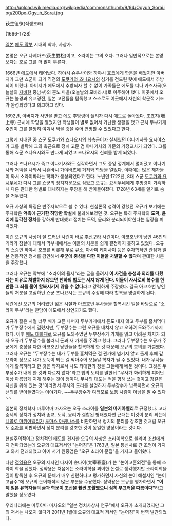 http://upload.wikimedia.org/wikipedia/commons/thumb/9/94/Ogyuh_Sorai.jpg/200px-Ogyuh_Sorai.jpg

荻生徂徠(적생조래)

(1666-1728)

[[일본]] [[에도 막부]] 시대의 학자, 사상가.

본명은 오규 나베마츠(荻生雙松)이고, 소라이는 그의 호다. 그러나 일반적으로는 본명보다는 호로 그를 더 많이 부른다.

1666년 [[에도]]에서 태어났다. 하야시 슈우사이와 하야시 호코에게 학문을 배웠지만 아버지가 그만 쇼군이 되기 직전의 [[도쿠가와 츠나요시]]의 심기를 건드린 탓에 에도에서 추방되어 버렸다. 아버지가 에도에서 추방되자 할 수 없이 가족들은 에도를 떠나 카즈사국(오늘날의 [[지바]]현 중남부)의 혼노 마을(오늘날의 모바라시)로 이주해야 했다. 이곳에서 오규는 불경과 유교경전, 일본 고전들을 탐독했고 스스로도 이곳에서 자신의 학문적 기초가 완성되었다고 회고하고 있다.

1692년, 아버지가 사면을 받고 에도 추방령이 풀리자 다시 에도로 돌아왔다. 조죠지(増上寺) 근처에 학당을 열었지만 학생들이 별로 없어서 가난한 생활을 했고 근처 두부가게 주인이 그를 불쌍히 여겨서 먹을 것을 주어 연명할 수 있었다고 한다.

그렇게 지내던 중 쇼군 도쿠가와 츠나요시의 최측근이자 실세였던 야나기사와 요시야스가 그를 발탁해 그의 측근으로 정치 고문 겸 야나기사와 가문의 가정교사가 되었다. 그를 통해 쇼군 츠나요시와도 만나게 되었고 츠나요시의 신뢰를 받게 되었다.

그러나 츠나요시가 죽고 야나기사와도 실각하면서 그도 중앙 정계에서 멀어졌고 야나기사와 저택을 나와서 니혼바시 가야바쵸에 거처와 학당을 열었다. 이때에는 많은 제자들이 와서 소라이파라는 학파가 생성되었다고 한다. 노년인 1722년, 8대 쇼군 [[도쿠가와 요시무네]]가 다시 그를 쇼군의 정치자문으로 삼았고 오규는 요시무네에게 추방령이 가혹하니 다른 관대한 형벌로 대체하자는 주장을 해 받아들여졌다. 1728년 63세를 일기로 숨을 거두었다.

오규 사상의 특징은 반주자학으로 볼 수 있다. 현실론적 성격이 강했던 오규가 보기에는 주자학은 '''억측에 근거한 허망한 학설'''에 불과해보였던 것. 오규는 특히 주자학의 '''도덕, 윤리에 입각한 정치'''를 강하게 반대했고 정치는 도덕, 윤리와 분리되어야한다는 입장을 피력했다.

이런 오규의 사상이 잘 드러난 사건이 바로 [[추신구라]] 사건이다. 아코호번의 낭인 46인의 기라가 참살에 대해서 막부내에서는 이들의 처분을 쉽게 결정하지 못하고 있었다. 오규의 스승인 하야시 호코를 비롯해 무로 큐소, 아사미 케이사이 등은 주자학적인 관점과 일본 전통적인 정서를 감안해서 '''주군에 충성을 다한 이들을 처벌할 수 없다'''며 관대한 처분을 주장했다.

그러나 오규는 막부에 "소라이의 율서"라는 글을 올려서 '''이 사건을 충성과 의리를 다했다는 이유로 처벌하지 않으면 천하의 법도는 서지 않게 된다. 이들이 사사로히 복수를 한 만큼 그 죄를 물어 할복시키지 않을 수 없다'''라고 강력하게 주장했다. 결국 아코호번 낭인들의 처분을 고심하던 쇼군 츠나요시는 오규의 주장에 따라 할복을 명령하게 된다.

세간에선 오규의 어려웠던 젊은 시절과 아코호번 무사들을 할복시킨 일을 바탕으로 "소라이 두부"라는 만담이 에도에서 상연되기도 했다.

오규가 젊은 시절 너무 배가 고픈 나머지 두부가게에서 돈도 내지 않고 두부를 훔쳐먹다가 두부장수에게 걸렸지만, 두부장수는 그런 오규를 내치지 않고 오히려 도와주기까지 했다. 이후 [[에도 대화재]]로 오규를 도와주었던 두부장수가 가게를 잃고 어려운 처지가 되자 오규가 두부장수를 불러서 돈과 새 가게를 주려고 했다. 그러나 두부장수는 오규가 주군에게 충성을 다한 아코호번 낭인들을 할복하게 한 것 때문에 오규의 호의를 거절했다. 그러자 오규는 "두부장수는 내가 두부를 훔쳐먹은 걸 관가에 넘기지 않고 출세 후에 갚으라며 정으로 내가 도둑이 되는 걸 막아주어 오늘날 학자가 될 수 있었다. 내가 무사들에게 할복하라고 한 것은 학자로서 나도 최대한의 정을 그들에게 베푼 것이다. 그것은 두부장수가 내게 한 것과 다르지 않다"라고 법의 도리를 말한뒤 "무사가 화려하게 피어난 이상 아름답게 지게 해주는 것이 정이다. 무사의 대도는 적을 향해 쓰는 것이고 창칼은 자신을 위해 있는 것"이라면서 무사의 도리를 설명하자 두부장수가 납득하면서 오규의 선의를 받아들였다는 이야기다. ~~두부장수가 여러모로 보통 사람이 아님을 알 수 있다~~

일본의 정치학자 마루야마 마사오는 오규 소라이를 '''일본의 마키아벨리'''로 규정했다. 고대 중세의 정치가 정치와 종교, 도덕, 윤리가 결합된 형태였다면 근대는 이것이 분리 되는데 [[니콜로 마키아벨리]]가 [[토마스 아퀴나스]]를 비판하면서 정치의 분리를 강조한 것처럼 오규도 [[주자]]를 비판하면서 정치 분리를 강조한 것이 동일한 양상이라는 것이다.

현실주의적이고 정치적인 태도를 견지한 오규의 사상은 소라이학으로 불리며 조선에까지 전파되었는데 오규의 대표저서인 "논어징"은 1763년, 일본 통신사로 간 조엄이 가지고 와서 전래되었고 아예 서기 원중엄은 "오규 소라이 문집"을 가지고 들어왔다.

다산 [[정약용]]은 오규의 제자인 다자이 슌다이(太宰春臺)가 쓴 "논어고훈외전"을 통해 소라이 학을 접했다. 정약용은 처음에는 소라이학을 괴이한 논설로 생각했지만 소라이학을 깊이 탐독한 후 오규의 문체가 매우 찬란하다고 평가하면서 자신의 논어 해설서인 "논어고금주"에 오규의 논어해석의 많은 부분을 수용했다. 정약용은 오규를 평가하면서 '''"이제 일본 유학자들의 글과 학문이 조선을 훨씬 초월했으니 심히 부끄러울 따름이다"'''라고 말했을 정도였다.

우리나라에는 마루야마 마사오의 "일본 정치사상사 연구"에서 오규가 소개되었지만 그의 저서는 나오지 않다가 2011년 1월에 오규의 대표적 저서인 "논어징"이 번역 발간되었다.
